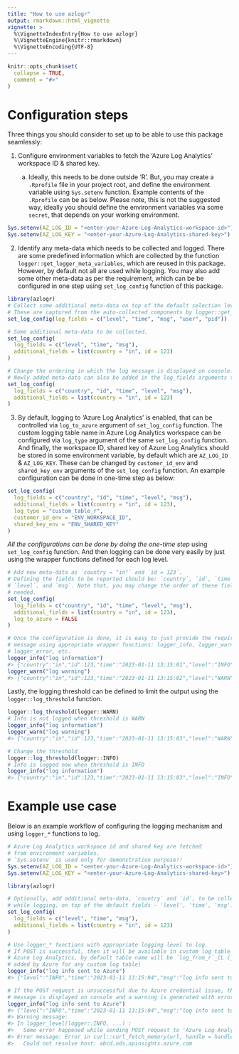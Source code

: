 ```yaml
---
title: "How to use azlogr"
output: rmarkdown::html_vignette
vignette: >
  %\VignetteIndexEntry{How to use azlogr}
  %\VignetteEngine{knitr::rmarkdown}
  %\VignetteEncoding{UTF-8}
---
```


```r
knitr::opts_chunk$set(
  collapse = TRUE,
  comment = "#>"
)
```

# Configuration steps

Three things you should consider to set up to be able to use this package seamlessly:  

1. Configure environment variables to fetch the 'Azure Log Analytics' workspace ID & shared key.  

    a. Ideally, this needs to be done outside 'R'. But, you may create a `.Rprofile` file in your project root, and define the environment variable using `Sys.setenv` function. Example contents of the `.Rprofile` can be as below. Please note, this is not the suggested way, ideally you should define the environment variables via some `secret`, that depends on your working environment. 

```r
Sys.setenv(AZ_LOG_ID = "<enter-your-Azure-Log-Analytics-workspace-id>")
Sys.setenv(AZ_LOG_KEY = "<enter-your-Azure-Log-Analytics-shared-key>")
```

2. Identify any meta-data which needs to be collected and logged. There are some predefined information which are collected by the function `logger::get_logger_meta_variables`, which are reused in this package. However, by default not all are used while logging. You may also add some other meta-data as per the requirement, which can be be configured in one step using `set_log_config` function of this package. 
```r
library(azlogr)
# Collect some additional meta-data on top of the default selection level, time, msg.
# These are captured from the auto-collected components by logger::get_logger_meta_variables.
set_log_config(log_fields = c("level", "time", "msg", "user", "pid"))

# Some additional meta-data to be collected.
set_log_config(
  log_fields = c("level", "time", "msg"),
  additional_fields = list(country = "in", id = 123)
)

# Change the ordering in which the log message is displayed on console.
# Newly added meta-data can also be added in the log_fields arguments to change display order.
set_log_config(
  log_fields = c("country", "id", "time", "level", "msg"),
  additional_fields = list(country = "in", id = 123)
)
```

3. By default, logging to 'Azure Log Analytics' is enabled, that can be controlled via `log_to_azure` argument of `set_log_config` function. The custom logging table name in Azure Log Analytics workspace can be configured via `log_type` argument of the same `set_log_config` function. And finally, the workspace ID, shared key of Azure Log Analytics should be stored in some environment variable, by default which are `AZ_LOG_ID` & `AZ_LOG_KEY`. These can be changed by `customer_id_env` and `shared_key_env` arguments of the `set_log_config` function. An example configuration can be done in one-time step as below:
```r
set_log_config(
  log_fields = c("country", "id", "time", "level", "msg"),
  additional_fields = list(country = "in", id = 123),
  log_type = "custom_table_r",
  customer_id_env = "ENV_WORKSPACE_ID",
  shared_key_env = "ENV_SHARED_KEY"
)
```

*All the configurations can be done by doing the one-time step* using `set_log_config` function. And then logging can be done very easily by just using the wrapper functions defined for each log level.
```r
# Add new meta-data as `country = "in"` and `id = 123`.
# Defining the fields to be reported should be: `country`, `id`, `time`,
# `level`, and `msg`. Note that, you may change the order of these fields if
# needed.
set_log_config(
  log_fields = c("country", "id", "time", "level", "msg"),
  additional_fields = list(country = "in", id = 123),
  log_to_azure = FALSE
)

# Once the configuration is done, it is easy to just provide the required
# message using appropriate wrapper functions: logger_info, logger_warn,
# logger_error, etc.
logger_info("log information")
#> {"country":"in","id":123,"time":"2023-01-11 13:15:01","level":"INFO","msg":"log information"}
logger_warn("log warning")
#> {"country":"in","id":123,"time":"2023-01-11 13:15:02","level":"WARN","msg":"log warning"}
```


Lastly, the logging threshold can be defined to limit the output using the `logger::log_threshold` function.
```r
logger::log_threshold(logger::WARN)
# Info is not logged when threshold is WARN
logger_info("log information")
logger_warn("log warning")
#> {"country":"in","id":123,"time":"2023-01-11 13:15:03","level":"WARN","msg":"log warning"}

# Change the threshold
logger::log_threshold(logger::INFO)
# Info is logged now when threshold is INFO
logger_info("log information")
#> {"country":"in","id":123,"time":"2023-01-11 13:15:03","level":"INFO","msg":"log information"}
```

# Example use case

Below is an example workflow of configuring the logging mechanism and using `logger_*` functions to log.

```r
# Azure Log Analytics workspace id and shared key are fetched
# from environment variables.
# `Sys.setenv` is used only for demonstration purpose!!
Sys.setenv(AZ_LOG_ID = "<enter-your-Azure-Log-Analytics-workspace-id>")
Sys.setenv(AZ_LOG_KEY = "<enter-your-Azure-Log-Analytics-shared-key>")

library(azlogr)

# Optionally, add additional meta-data, `country` and `id`, to be collected
# while logging, on top of the default fields - 'level', 'time', 'msg'.
set_log_config(
  log_fields = c("level", "time", "msg"),
  additional_fields = list(country = "in", id = 123)
)

# Use logger_* functions with appropriate logging level to log.
# If POST is successful, then it will be available in custom log table on
# Azure Log Analytics, by default table name will be `log_from_r`_CL (_CL is
# added by Azure for any custom log table)
logger_info("log info sent to Azure")
#> {"level":"INFO","time":"2023-01-11 13:15:04","msg":"log info sent to Azure","country":"in","id":123}

# If the POST request is unsuccessful due to Azure credential issue, then log
# message is displayed on console and a warning is generated with error details.
logger_info("log info sent to Azure")
#> {"level":"INFO","time":"2023-01-11 13:15:04","msg":"log info sent to Azure","country":"in","id":123}
#> Warning message:
#> In logger_level(logger::INFO, ...) :
#>   Some error happened while sending POST request to 'Azure Log Analytics' workspace.
#> Error message: Error in curl::curl_fetch_memory(url, handle = handle) :
#>   Could not resolve host: abcd.ods.opinsights.azure.com
```
